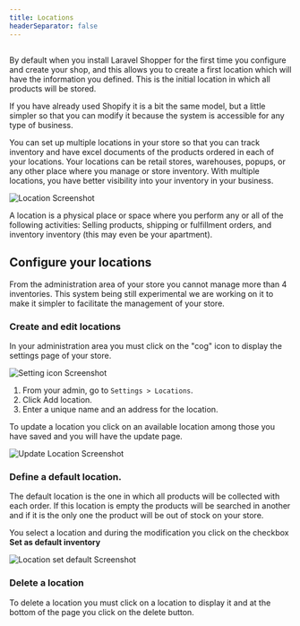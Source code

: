 ```yaml
---
title: Locations
headerSeparator: false
---
```



## <Heading hidden>Introduction</Heading>

By default when you install Laravel Shopper for the first time you configure and create your shop, and this allows you to create a first location which will have the information you defined. This is the initial location in which all products will be stored.

If you have already used Shopify it is a bit the same model, but a little simpler so that you can modify it because the system is accessible for any type of business.

You can set up multiple locations in your store so that you can track inventory and have excel documents of the products ordered in each of your locations. Your locations can be retail stores, warehouses, popups, or any other place where you manage or store inventory. With multiple locations, you have better visibility into your inventory in your business.

<img className="shadow-lg rounded-lg" src="/img/location.jpg" alt="Location Screenshot" />

A location is a physical place or space where you perform any or all of the following activities: Selling products, shipping or fulfillment orders, and inventory inventory (this may even be your apartment).

## Configure your locations

From the administration area of ​​your store you cannot manage more than 4 inventories. This system being still experimental we are working on it to make it simpler to facilitate the management of your store.

### Create and edit locations

In your administration area you must click on the "cog" icon to display the settings page of your store.

<img className="shadow-lg rounded-lg h-32 w-auto" src="/img/setting.jpg" alt="Setting icon Screenshot" />

1. From your admin, go to `Settings > Locations`.
2. Click Add location.
3. Enter a unique name and an address for the location.

To update a location you click on an available location among those you have saved and you will have the update page.

<img className="shadow-lg rounded-lg" src="/img/location-add.jpg" alt="Update Location Screenshot" />

### Define a default location.

The default location is the one in which all products will be collected with each order. If this location is empty the products will be searched in another and if it is the only one the product will be out of stock on your store.

You select a location and during the modification you click on the checkbox **Set as default inventory**

<img className="shadow-lg rounded-lg" src="/img/location-set-default.jpg" alt="Location set default Screenshot" />

### Delete a location

To delete a location you must click on a location to display it and at the bottom of the page you click on the delete button.

<Warning message="Once the location removed, all inventory will change and this could complicate your inventory management. This is why you will have a confirmation modal to be sure that this is indeed what you want to proceed." />
